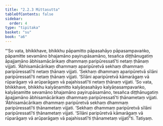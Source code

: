 ```yaml
---
title: "2.2.3 Mittasutta"
tableOfContents: false
sidebar:
  order: 4
type: "tipitaka"
basket: "su"
book: "a6"
---
```



<DynamicBreadcrumb />

<Division number="67" book="a6" bookNo="16" page="368">

<Paragraph number="624" book="a6">
“‘So vata, bhikkhave, bhikkhu pāpamitto pāpasahāyo pāpasampavaṅko, pāpamitte sevamāno bhajamāno payirupāsamāno, tesañca diṭṭhānugatiṃ āpajjamāno ābhisamācārikaṃ dhammaṃ paripūressatī’ti netaṃ ṭhānaṃ vijjati. ‘Ābhisamācārikaṃ dhammaṃ aparipūretvā sekhaṃ dhammaṃ paripūressatī’ti netaṃ ṭhānaṃ vijjati. ‘Sekhaṃ dhammaṃ aparipūretvā sīlāni paripūressatī’ti netaṃ ṭhānaṃ vijjati. ‘Sīlāni aparipūretvā kāmarāgaṃ vā rūparāgaṃ vā arūparāgaṃ vā pajahissatī’ti netaṃ ṭhānaṃ vijjati.
</Paragraph>

<Paragraph number="625" book="a6">
‘So vata, bhikkhave, bhikkhu kalyāṇamitto kalyāṇasahāyo kalyāṇasampavaṅko, kalyāṇamitte sevamāno bhajamāno payirupāsamāno, tesañca diṭṭhānugatiṃ āpajjamāno ābhisamācārikaṃ dhammaṃ paripūressatī’ti ṭhānametaṃ vijjati. ‘Ābhisamācārikaṃ dhammaṃ paripūretvā sekhaṃ dhammaṃ paripūressatī’ti ṭhānametaṃ vijjati. ‘Sekhaṃ dhammaṃ paripūretvā sīlāni paripūressatī’ti ṭhānametaṃ vijjati. ‘Sīlāni paripūretvā kāmarāgaṃ vā rūparāgaṃ vā arūparāgaṃ vā pajahissatī’ti ṭhānametaṃ vijjatī”ti.

</Paragraph>
</Division>

<Paragraph number="626" type="center" book="a6">
Tatiyaṃ.
</Paragraph>